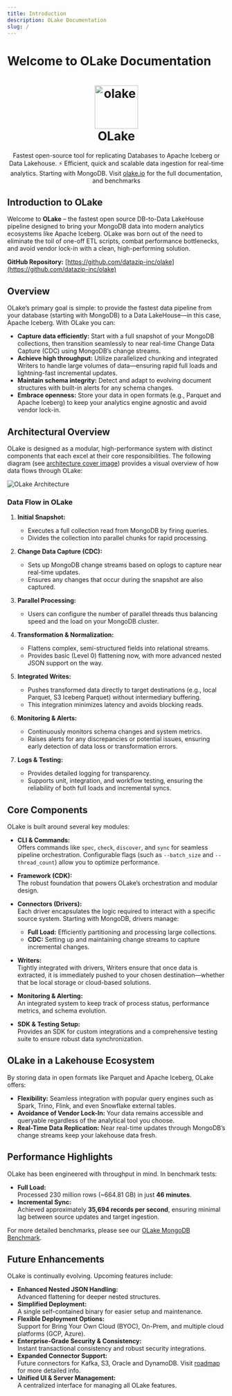 ```yaml
---
title: Introduction
description: OLake Documentation
slug: /
---
```



# Welcome to OLake Documentation

<h1 align="center">
    <a href="https://olake.io" target="_blank">
        <img alt="olake" src="img/logo/olake-blue.svg" width="100" height="100"/>
    </a>
    <br/>OLake
</h1>

<p align="center">Fastest open-source tool for replicating Databases to Apache Iceberg or Data Lakehouse. ⚡ Efficient, quick and scalable data ingestion for real-time analytics. Starting with MongoDB. Visit <a href="https://olake.io" target="_blank">olake.io</a> for the full documentation, and benchmarks</p>


## Introduction to OLake

Welcome to **OLake** – the fastest open source DB-to-Data LakeHouse pipeline designed to bring your MongoDB data into modern analytics ecosystems like Apache Iceberg. OLake was born out of the need to eliminate the toil of one-off ETL scripts, combat performance bottlenecks, and avoid vendor lock-in with a clean, high-performing solution.

**GitHub Repository:** [https://github.com/datazip-inc/olake](https://github.com/datazip-inc/olake)  


## Overview

OLake’s primary goal is simple: to provide the fastest data pipeline from your database (starting with MongoDB) to a Data LakeHouse—in this case, Apache Iceberg. With OLake you can:

- **Capture data efficiently:** Start with a full snapshot of your MongoDB collections, then transition seamlessly to near real-time Change Data Capture (CDC) using MongoDB’s change streams.
- **Achieve high throughput:** Utilize parallelized chunking and integrated Writers to handle large volumes of data—ensuring rapid full loads and lightning-fast incremental updates.
- **Maintain schema integrity:** Detect and adapt to evolving document structures with built-in alerts for any schema changes.
- **Embrace openness:** Store your data in open formats (e.g., Parquet and Apache Iceberg) to keep your analytics engine agnostic and avoid vendor lock-in.


## Architectural Overview

OLake is designed as a modular, high-performance system with distinct components that each excel at their core responsibilities. The following diagram (see [architecture cover image](https://olake.io/docs/core/architecture)) provides a visual overview of how data flows through OLake:

![OLake Architecture](/img/blog/cover/olake-architecture-cover.webp)

### Data Flow in OLake

1. **Initial Snapshot:**  
   - Executes a full collection read from MongoDB by firing queries.
   - Divides the collection into parallel chunks for rapid processing.

2. **Change Data Capture (CDC):**  
   - Sets up MongoDB change streams based on oplogs to capture near real-time updates.
   - Ensures any changes that occur during the snapshot are also captured.

3. **Parallel Processing:**  
   - Users can configure the number of parallel threads thus balancing speed and the load on your MongoDB cluster.

4. **Transformation & Normalization:**  
   - Flattens complex, semi-structured fields into relational streams.
   - Provides basic (Level 0) flattening now, with more advanced nested JSON support on the way.

5. **Integrated Writes:**  
   - Pushes transformed data directly to target destinations (e.g., local Parquet, S3 Iceberg Parquet) without intermediary buffering.
   - This integration minimizes latency and avoids blocking reads.

6. **Monitoring & Alerts:**  
   - Continuously monitors schema changes and system metrics.
   - Raises alerts for any discrepancies or potential issues, ensuring early detection of data loss or transformation errors.

7. **Logs & Testing:**  
   - Provides detailed logging for transparency.
   - Supports unit, integration, and workflow testing, ensuring the reliability of both full loads and incremental syncs.


## Core Components

OLake is built around several key modules:

- **CLI & Commands:**  
  Offers commands like `spec`, `check`, `discover`, and `sync` for seamless pipeline orchestration. Configurable flags (such as `--batch_size` and `--thread_count`) allow you to optimize performance.

- **Framework (CDK):**  
  The robust foundation that powers OLake’s orchestration and modular design.

- **Connectors (Drivers):**  
  Each driver encapsulates the logic required to interact with a specific source system. Starting with MongoDB, drivers manage:
  - **Full Load:** Efficiently partitioning and processing large collections.
  - **CDC:** Setting up and maintaining change streams to capture incremental changes.

- **Writers:**  
  Tightly integrated with drivers, Writers ensure that once data is extracted, it is immediately pushed to your chosen destination—whether that be local storage or cloud-based solutions.

- **Monitoring & Alerting:**  
  An integrated system to keep track of process status, performance metrics, and schema evolution.

- **SDK & Testing Setup:**  
  Provides an SDK for custom integrations and a comprehensive testing suite to ensure robust data synchronization.


## OLake in a Lakehouse Ecosystem

By storing data in open formats like Parquet and Apache Iceberg, OLake offers:
- **Flexibility:** Seamless integration with popular query engines such as Spark, Trino, Flink, and even Snowflake external tables.
- **Avoidance of Vendor Lock-In:** Your data remains accessible and queryable regardless of the analytical tool you choose.
- **Real-Time Data Replication:** Near real-time updates through MongoDB’s change streams keep your lakehouse data fresh.



## Performance Highlights

OLake has been engineered with throughput in mind. In benchmark tests:
- **Full Load:**  
  Processed 230 million rows (~664.81 GB) in just **46 minutes**.
- **Incremental Sync:**  
  Achieved approximately **35,694 records per second**, ensuring minimal lag between source updates and target ingestion.

For more detailed benchmarks, please see our [OLake MongoDB Benchmark](https://olake.io/docs/connectors/mongodb/benchmarks).


## Future Enhancements

OLake is continually evolving. Upcoming features include:

- **Enhanced Nested JSON Handling:**  
  Advanced flattening for deeper nested structures.
- **Simplified Deployment:**  
  A single self-contained binary for easier setup and maintenance.
- **Flexible Deployment Options:**  
  Support for Bring Your Own Cloud (BYOC), On-Prem, and multiple cloud platforms (GCP, Azure).
- **Enterprise-Grade Security & Consistency:**  
  Instant transactional consistency and robust security integrations.
- **Expanded Connector Support:**  
  Future connectors for Kafka, S3, Oracle and DynamoDB. Visit [roadmap](./roadmap) for more detailed info.
- **Unified UI & Server Management:**  
  A centralized interface for managing all OLake features.

